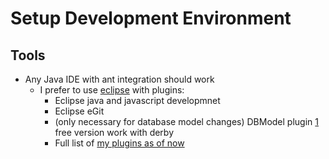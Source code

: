 = Setup Development Environment =

== Tools ==

* Any Java IDE with ant integration should work
** I prefer to use [http://eclipse.org eclipse] with plugins:
*** Eclipse java and javascript developmnet
*** Eclipse eGit
*** (only necessary for database model changes) DBModel plugin [http://www.azzurri.jp/] free version work with derby
*** Full list of [[MyEclipsePlugins.mediawik|my plugins as of now]]